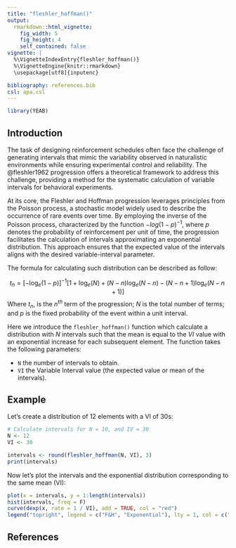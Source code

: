 ---
title: "fleshler_hoffman()"
output:
  rmarkdown::html_vignette:
    fig_width: 5
    fig_height: 4
    self_contained: false
vignette: |
  %\VignetteIndexEntry{fleshler_hoffman()} 
  %\VignetteEngine{knitr::rmarkdown} 
  \usepackage[utf8]{inputenc}

bibliography: references.bib
csl: apa.csl
---

```{r echo = FALSE, warning=FALSE}
library(YEAB)
```
## Introduction 

The task of designing reinforcement schedules often face the challenge of generating intervals that mimic the variability observed in naturalistic environments while ensuring experimental control and reliability. The @fleshler1962 progression offers a theoretical framework to address this challenge, providing a method for the systematic calculation of variable intervals for behavioral experiments.

At its core, the Fleshler and Hoffman progression leverages principles from the Poisson process, a stochastic model widely used to describe the occurrence of rare events over time. By employing the inverse of the Poisson process, characterized by the function 
$−log(1−p)^{-1}$, where $p$ denotes the probability of reinforcement per unit of time, the progression facilitates the calculation of intervals approximating an exponential distribution. This approach ensures that the expected value of the intervals aligns with the desired variable-interval parameter.

The formula for calculating such distribution can be described as follow:

$$t_n = \left[-\log_e(1 - p)\right]^{-1} \left[1 + \log_e(N) + (N - n) \log_e(N - n) - (N - n + 1) \log_e(N - n + 1)\right]$$
Where $t_n$, is the $n^{th}$ term of the progression; $N$ is the total number of terms; and $p$ is the fixed probability of the event within a unit interval.

Here we introduce the `fleshler_hoffman()` function which calculate a distribution with $N$ intervals such that the mean is equal to the $VI$ value with an exponential increase for each subsequent element. The function takes the following parameters:

- `N` the number of intervals to obtain.
- `VI` the Variable Interval value (the expected value or mean of the intervals).

## Example

Let's create a distribution of 12 elements with a VI of 30s:

```{r}
# Calculate intervals for N = 10, and IV = 30
N <- 12
VI <- 30

intervals <- round(fleshler_hoffman(N, VI), 3)
print(intervals)
```

Now let's plot the intervals and the exponential distribution corresponding to the
same mean (VI):

```{r echo = FALSE}
plot(x = intervals, y = 1:length(intervals))
hist(intervals, freq = F)
curve(dexp(x, rate = 1 / VI), add = TRUE, col = "red")
legend("topright", legend = c("F&H", "Exponential"), lty = 1, col = c("black", "red"))
```

## References
